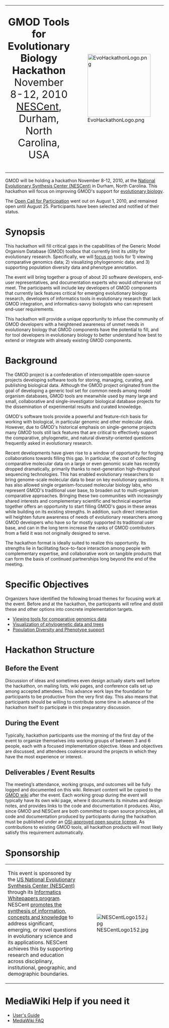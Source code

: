 <center>
{| style="vertical-align: middle; border: 2px solid #A6A6BC" cellpadding="10"
| <div style="text-align: center; font-size: 200%; line-height: 120%"><b>GMOD Tools for Evolutionary Biology Hackathon</b><br />November 8-12, 2010<br />[http://nescent.org/ NESCent], Durham, North Carolina, USA</div>
| [[Image:EvoHackathonLogo.png|center|200px]]
|}
</center>


{{TocRight}}
GMOD will be holding a hackathon November 8-12, 2010, at the [http://nescent.org National Evolutionary Synthesis Center (NESCent)] in Durham, North Carolina.  This hackathon will  focus on improving GMOD's support for [[gmod:Category:Evolution|evolutionary biology]].

The [[gmod:GMOD Evo Hackathon Open Call|Open Call for Participation]] went out on August 1, 2010, and remained open until August 25.  Participants have been selected and notified of their status.

= Synopsis =

This hackathon will fill critical gaps in the capabilities of the Generic Model Organism Database (GMOD) toolbox that currently limit its utility for evolutionary research. Specifically, we will [[#Specific Objectives|focus on]] tools for 1) viewing comparative genomics data; 2) visualizing phylogenomic data; and 3) supporting population diversity data and phenotype annotation.

The event will bring together a group of about 20 software developers, end-user representatives, and documentation experts who would otherwise not meet. The participants will include key developers of GMOD components that currently lack features critical for emerging evolutionary biology research, developers of informatics tools in evolutionary research that lack GMOD integration, and informatics-savvy biologists who can represent end-user requirements.

This hackathon will provide a unique opportunity to infuse the community of GMOD developers with a heightened awareness of unmet needs in evolutionary biology that GMOD components have the potential to fill, and for tool developers in evolutionary biology to better understand how best to extend or integrate with already existing GMOD components.

= Background =

The GMOD project is a confederation of intercompatible open-source projects developing software tools for storing, managing, curating, and publishing biological data. Although the GMOD project originated from the goal of developing a generic tool set for common needs among model organism databases, GMOD tools are meanwhile used by many large and small, collaborative and single-investigator biological database projects for the dissemination of experimental results and curated knowledge.

GMOD's software tools provide a powerful and feature-rich basis for working with biological, in particular genomic and other molecular data. However, due to GMOD's historical emphasis on single-genome projects many GMOD tools still lack features that are critical to effectively support the comparative, phylogenetic, and natural diversity-oriented questions frequently asked in evolutionary research.

Recent developments have given rise to a window of opportunity for forging collaborations towards filling this gap. In particular, the cost of collecting comparative molecular data on a large or even genomic scale has recently dropped dramatically, primarily thanks to next-generation high-throughput sequencing technologies. This has enabled evolutionary researchers to bring genome-scale molecular data to bear on key evolutionary questions. It has also allowed single organism-focused molecular biology labs, who represent GMOD's traditional user base, to broaden out to multi-organism comparative approaches.  Bringing these two communities with increasingly shared interests and complementary scientific and technical expertise together offers an opportunity to start filling GMOD's gaps in these areas while building on its existing strengths. In addition, such direct interaction will heighten future awareness of needs of evolutionary researchers among GMOD developers who have so far mostly supported its traditional user base, and can in the long term increase the ranks of GMOD contributors from a field it was not originally designed to serve.

The hackathon format is ideally suited to realize this opportunity.  Its strengths lie in facilitating face-to-face interaction among people with complementary expertise, and collaborative work on tangible products that can form the basis of continued partnerships long beyond the end of the meeting.

= Specific Objectives =

Organizers have identified the following broad themes for focusing work at the event.  Before and at the hackathon, the participants will refine and distill these and other options into concrete implementation targets.  
* [[Comparative Genomics Visualization|Viewing tools for comparative genomics data]]
* [[Phylogenetics and Tree Visualization|Visualization of phylogenetic data and trees]]
* [[Diversity and Phenotypes|Population Diversity and Phenotype support]]

= Hackathon Structure =

== Before the Event ==

Discussion of ideas and sometimes even design actually starts well before the hackathon, on mailing lists, wiki pages, and conference calls set up among accepted attendees.  This advance work lays the foundation for participants to be productive from the very first day.  This also means that participants should be willing to contribute some time in advance of the hackathon itself to participate in this preparatory discussion.

== During the Event ==

Typically, hackathon participants use the morning of the first day of the event to organize themselves into working groups of between 3 and 6 people, each with a focused implementation objective.  Ideas and objectives are discussed, and attendees coalesce around the projects in which they have the most experience or interest.

== Deliverables / Event Results ==

The meeting’s attendance, working groups, and outcomes will be fully logged and documented on this wiki.  Relevant content will be copied to the [[gmod:Main Page|GMOD wiki]] after the event.  Each working group during the event will typically have its own wiki page, where it documents its minutes and design notes, and provides links to the code and documentation it produces.  Also, since GMOD and NESCent are both committed to open source principles, all code and documentation produced by participants during the hackathon must be published under an [http://www.opensource.org/licenses/category OSI-approved open source license].  As contributions to existing GMOD tools, all hackathon products will most likely satisfy this requirement automatically.

= Sponsorship =

{|
| This event is sponsored by the [http://www.nescent.org/ US National Evolutionary Synthesis Center (NESCent)] through its [http://www.nescent.org/informatics/whitepapers.php Informatics Whitepapers program]. NESCent [http://www.nescent.org/science/proposals.php promotes the synthesis of information, concepts and knowledge] to address significant, emerging, or novel questions in evolutionary science and its applications. NESCent achieves this by supporting research and education across disciplinary, institutional, geographic, and demographic boundaries.
| [[Image:NESCentLogo152.jpg]]
|}

= MediaWiki Help if you need it =

* [http://meta.wikipedia.org/wiki/MediaWiki_User%27s_Guide User's Guide]
* [http://www.mediawiki.org/wiki/Help:FAQ MediaWiki FAQ]